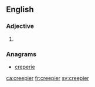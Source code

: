 ==English==

===Adjective===
{{head|en|adjective comparative form}}

# {{en-comparative of|creepy}}

===Anagrams===
* [[creperie#English|creperie]]

[[ca:creepier]]
[[fr:creepier]]
[[sv:creepier]]